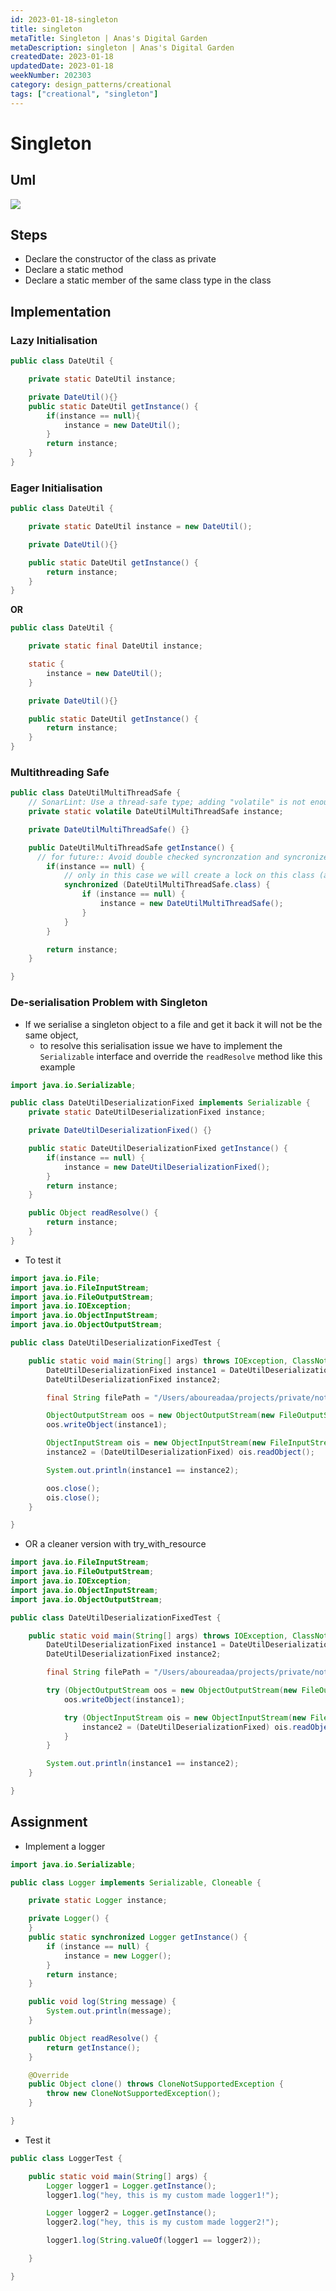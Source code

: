 ```yaml
---
id: 2023-01-18-singleton
title: singleton
metaTitle: Singleton | Anas's Digital Garden
metaDescription: singleton | Anas's Digital Garden
createdDate: 2023-01-18
updatedDate: 2023-01-18
weekNumber: 202303
category: design_patterns/creational
tags: ["creational", "singleton"]
---
```


# Singleton

## Uml

![](../UMLs/singleton.png)

## Steps

- Declare the constructor of the class as private
- Declare a static method
- Declare a static member of the same class type in the class

## Implementation

### Lazy Initialisation

```java
public class DateUtil {

    private static DateUtil instance;

    private DateUtil(){}
    public static DateUtil getInstance() {
        if(instance == null){
            instance = new DateUtil();
        }
        return instance;
    }
}
```

### Eager Initialisation

```java
public class DateUtil {

    private static DateUtil instance = new DateUtil();

    private DateUtil(){}

    public static DateUtil getInstance() {
        return instance;
    }
}
```

**OR**

```java
public class DateUtil {

    private static final DateUtil instance;

    static {
        instance = new DateUtil();
    }

    private DateUtil(){}

    public static DateUtil getInstance() {
        return instance;
    }
}
```

### Multithreading Safe

```java
public class DateUtilMultiThreadSafe {
    // SonarLint: Use a thread-safe type; adding "volatile" is not enough to make this field thread-safe. Like in the Logger assignment
    private static volatile DateUtilMultiThreadSafe instance;

    private DateUtilMultiThreadSafe() {}

    public DateUtilMultiThreadSafe getInstance() {
	  // for future:: Avoid double checked syncronzation and syncronize the whole method instead
        if(instance == null) {
            // only in this case we will create a lock on this class (as it's an expensive process)
            synchronized (DateUtilMultiThreadSafe.class) {
                if (instance == null) {
                    instance = new DateUtilMultiThreadSafe();
                }
            }
        }

        return instance;
    }

}
```

### De-serialisation Problem with Singleton

- If we serialise a singleton object to a file and get it back it will not be the same object,
	- to resolve this serialisation issue we have to implement the `Serializable` interface and override the `readResolve` method like this example

```java
import java.io.Serializable;

public class DateUtilDeserializationFixed implements Serializable {
    private static DateUtilDeserializationFixed instance;

    private DateUtilDeserializationFixed() {}

    public static DateUtilDeserializationFixed getInstance() {
        if(instance == null) {
            instance = new DateUtilDeserializationFixed();
        }
        return instance;
    }

    public Object readResolve() {
        return instance;
    }
}
```

- To test it

```java
import java.io.File;
import java.io.FileInputStream;
import java.io.FileOutputStream;
import java.io.IOException;
import java.io.ObjectInputStream;
import java.io.ObjectOutputStream;

public class DateUtilDeserializationFixedTest {

    public static void main(String[] args) throws IOException, ClassNotFoundException {
        DateUtilDeserializationFixed instance1 = DateUtilDeserializationFixed.getInstance();
        DateUtilDeserializationFixed instance2;

        final String filePath = "/Users/aboureadaa/projects/private/notes/Studying/my-own-coding-realm/java/playground/src/main/java/com/aboureada/playground/design_patterns/creational/singleton/DateUtil.ser";

        ObjectOutputStream oos = new ObjectOutputStream(new FileOutputStream(new File(filePath)));
        oos.writeObject(instance1);

        ObjectInputStream ois = new ObjectInputStream(new FileInputStream(new File(filePath)));
        instance2 = (DateUtilDeserializationFixed) ois.readObject();

        System.out.println(instance1 == instance2);

        oos.close();
        ois.close();
    }

}
```

- OR a cleaner version with try_with_resource

```java
import java.io.FileInputStream;
import java.io.FileOutputStream;
import java.io.IOException;
import java.io.ObjectInputStream;
import java.io.ObjectOutputStream;

public class DateUtilDeserializationFixedTest {

    public static void main(String[] args) throws IOException, ClassNotFoundException {
        DateUtilDeserializationFixed instance1 = DateUtilDeserializationFixed.getInstance();
        DateUtilDeserializationFixed instance2;

        final String filePath = "/Users/aboureadaa/projects/private/notes/Studying/my-own-coding-realm/java/playground/src/main/java/com/aboureada/playground/design_patterns/creational/singleton/DateUtil.ser";

        try (ObjectOutputStream oos = new ObjectOutputStream(new FileOutputStream(filePath))) {
            oos.writeObject(instance1);

            try (ObjectInputStream ois = new ObjectInputStream(new FileInputStream(filePath))) {
                instance2 = (DateUtilDeserializationFixed) ois.readObject();
            }
        }

        System.out.println(instance1 == instance2);
    }

}
```

## Assignment

- Implement a logger

```java
import java.io.Serializable;

public class Logger implements Serializable, Cloneable {

    private static Logger instance;

    private Logger() {
    }
    public static synchronized Logger getInstance() {
        if (instance == null) {
            instance = new Logger();
        }
        return instance;
    }

    public void log(String message) {
        System.out.println(message);
    }

    public Object readResolve() {
        return getInstance();
    }

    @Override
    public Object clone() throws CloneNotSupportedException {
        throw new CloneNotSupportedException();
    }

}
```

- Test it

```java
public class LoggerTest {

    public static void main(String[] args) {
        Logger logger1 = Logger.getInstance();
        logger1.log("hey, this is my custom made logger1!");

        Logger logger2 = Logger.getInstance();
        logger2.log("hey, this is my custom made logger2!");

        logger1.log(String.valueOf(logger1 == logger2));

    }

}
```
